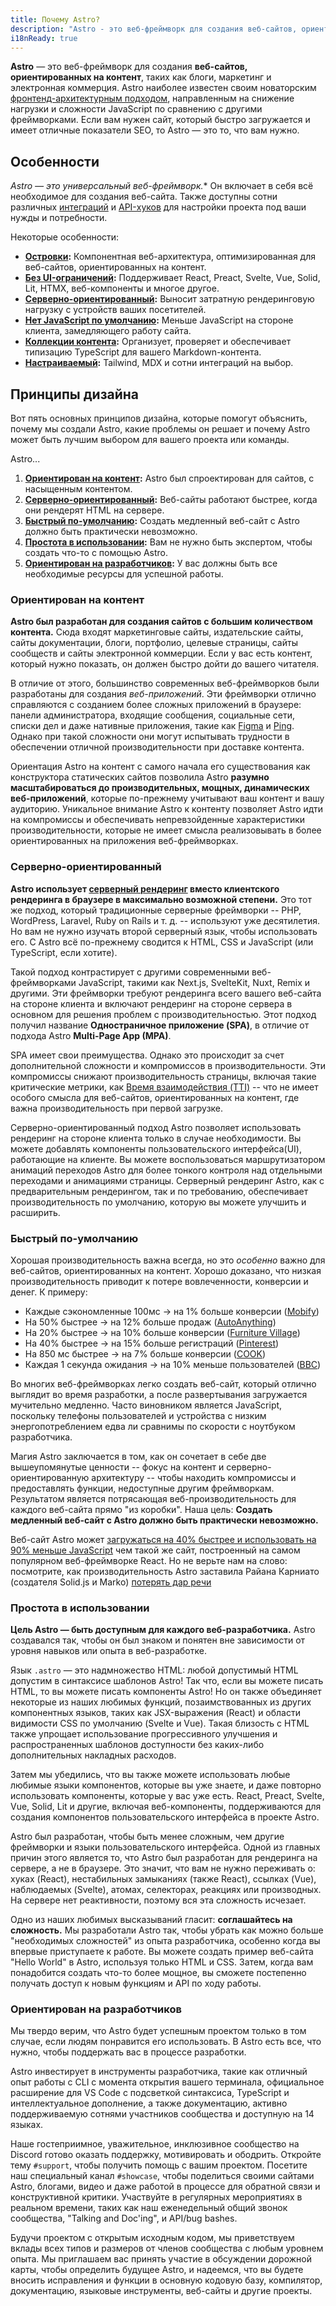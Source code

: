 ```yaml
---
title: Почему Astro?
description: "Astro - это веб-фреймворк для создания веб-сайтов, ориентированных на контент, таких как блоги, маркетинг и электронная коммерция. Узнайте, почему Astro может стать хорошим выбором для вашего следующего веб-сайта."
i18nReady: true
---
```


**Astro** — это веб-фреймворк для создания **веб-сайтов, ориентированных на контент**, таких как блоги, маркетинг и электронная коммерция. Astro наиболее известен своим новаторским [фронтенд-архитектурным подходом](/ru/concepts/islands/), направленным на снижение нагрузки и сложности JavaScript по сравнению с другими фреймворками. Если вам нужен сайт, который быстро загружается и имеет отличные показатели SEO, то Astro — это то, что вам нужно.

## Особенности

*Astro — это универсальный веб-фреймворк.** Он включает в себя всё необходимое для создания веб-сайта. Также доступны сотни различных [интеграций](https://astro.build/integrations/) и [API-хуков](/ru/reference/integrations-reference/) для настройки проекта под ваши нужды и потребности.

Некоторые особенности:

- **[Островки](/ru/concepts/islands/):** Компонентная веб-архитектура, оптимизированная для веб-сайтов, ориентированных на контент.
- **[Без UI-ограничений](/ru/guides/framework-components/):** Поддерживает React, Preact, Svelte, Vue, Solid, Lit, HTMX, веб-компоненты и многое другое.
- **[Серверно-ориентированный](/ru/guides/on-demand-rendering/):** Выносит затратную рендеринговую нагрузку с устройств ваших посетителей.
- **[Нет JavaScript по умолчанию](/ru/basics/astro-components/):** Меньше JavaScript на стороне клиента, замедляющего работу сайта.
- **[Коллекции контента](/ru/guides/content-collections/):** Организует, проверяет и обеспечивает типизацию TypeScript для вашего Markdown-контента.
- **[Настраиваемый](/ru/guides/integrations-guide/):** Tailwind, MDX и сотни интеграций на выбор.

## Принципы дизайна

Вот пять основных принципов дизайна, которые помогут объяснить, почему мы создали Astro, какие проблемы он решает и почему Astro может быть лучшим выбором для вашего проекта или команды.

Astro...

1. **[Ориентирован на контент](#ориентирован-на-контент):** Astro был спроектирован для сайтов, с насыщенным контентом.
2. **[Серверно-ориентированный](#серверно-ориентированный):** Веб-сайты работают быстрее, когда они рендерят HTML на сервере.
3. **[Быстрый по-умолчанию](#быстрый-по-умолчанию):** Создать медленный веб-сайт с Astro должно быть практически невозможно.
4. **[Простота в использовании](#простота-в-использовании):** Вам не нужно быть экспертом, чтобы создать что-то с помощью Astro.
5. **[Ориентирован на разработчиков](#ориентирован-на-разработчиков):** У вас должны быть все необходимые ресурсы для успешной работы.

### Ориентирован на контент

**Astro был разработан для создания сайтов с большим количеством контента.** Сюда входят маркетинговые сайты, издательские сайты, сайты документации, блоги, портфолио, целевые страницы, сайты сообществ и сайты электронной коммерции. Если у вас есть контент, который нужно показать, он должен быстро дойти до вашего читателя.

В отличие от этого, большинство современных веб-фреймворков были разработаны для создания *веб-приложений*. Эти фреймворки отлично справляются с созданием более сложных приложений в браузере: панели администратора, входящие сообщения, социальные сети, списки дел и даже нативные приложения, такие как [Figma](https://figma.com/) и [Ping](https://ping.gg/). Однако при такой сложности они могут испытывать трудности в обеспечении отличной производительности при доставке контента.

Ориентация Astro на контент с самого начала его существования как конструктора статических сайтов позволила Astro **разумно масштабироваться до производительных, мощных, динамических веб-приложений**, которые по-прежнему учитывают ваш контент и вашу аудиторию. Уникальное внимание Astro к контенту позволяет Astro идти на компромиссы и обеспечивать непревзойденные характеристики производительности, которые не имеет смысла реализовывать в более ориентированных на приложения веб-фреймворках.

### Серверно-ориентированный

**Astro использует [серверный рендеринг](/ru/guides/on-demand-rendering/) вместо клиентского рендеринга в браузере в максимально возможной степени.** Это тот же подход, который традиционные серверные фреймворки -- PHP, WordPress, Laravel, Ruby on Rails и т. д. -- используют уже десятилетия. Но вам не нужно изучать второй серверный язык, чтобы использовать его. С Astro всё по-прежнему сводится к HTML, CSS и JavaScript (или TypeScript, если хотите).

Такой подход контрастирует с другими современными веб-фреймворками JavaScript, такими как Next.js, SvelteKit, Nuxt, Remix и другими. Эти фреймворки требуют рендеринга всего вашего веб-сайта на стороне клиента и включают рендеринг на стороне сервера в основном для решения проблем с производительностью. Этот подход получил название **Одностраничное приложение (SPA)**, в отличие от подхода Astro **Multi-Page App (MPA)**.

SPA имеет свои преимущества. Однако это происходит за счет дополнительной сложности и компромиссов в производительности. Эти компромиссы снижают производительность страницы, включая такие критические метрики, как [Время взаимодействия (TTI)](https://web.dev/interactive/) -- что не имеет особого смысла для веб-сайтов, ориентированных на контент, где важна производительность при первой загрузке.

Серверно-ориентированный подход Astro позволяет использовать рендеринг на стороне клиента только в случае необходимости. Вы можете добавлять компоненты пользовательского интерфейса(UI), работающие на клиенте. Вы можете воспользоваться маршрутизатором анимаций переходов Astro для более тонкого контроля над отдельными переходами и анимациями страницы. Серверный рендеринг Astro, как с предварительным рендерингом, так и по требованию, обеспечивает производительность по умолчанию, которую вы можете улучшить и расширить.

### Быстрый по-умолчанию

Хорошая производительность важна всегда, но это *особенно* важно для веб-сайтов, ориентированных на контент. Хорошо доказано, что низкая производительность приводит к потере вовлеченности, конверсии и денег. К примеру:

- Каждые сэкономленные 100мс → на 1% больше конверсии ([Mobify](https://web.dev/why-speed-matters/))
- На 50% быстрее → на 12% больше продаж ([AutoAnything](https://www.digitalcommerce360.com/2010/08/19/web-accelerator-revs-conversion-and-sales-autoanything/))
- На 20% быстрее → на 10% больше конверсии ([Furniture Village](https://www.thinkwithgoogle.com/intl/en-gb/marketing-strategies/app-and-mobile/furniture-village-and-greenlight-slash-page-load-times-boosting-user-experience/))
- На 40% быстрее → на 15% больше регистраций ([Pinterest](https://medium.com/pinterest-engineering/driving-user-growth-with-performance-improvements-cfc50dafadd7))
- На 850 мс быстрее → на 7% больше конверсии ([COOK](https://web.dev/why-speed-matters/))
- Каждая 1 секунда ожидания → на 10% меньше пользователей ([BBC](https://www.creativebloq.com/features/how-the-bbc-builds-websites-that-scale))

Во многих веб-фреймворках легко создать веб-сайт, который отлично выглядит во время разработки, а после развертывания загружается мучительно медленно. Часто виновником является JavaScript, поскольку телефоны пользователей и устройства с низким энергопотреблением едва ли сравнимы по скорости с ноутбуком разработчика.

Магия Astro заключается в том, как он сочетает в себе две вышеупомянутые ценности -- фокус на контент и серверно-ориентированную архитектуру -- чтобы находить компромиссы и предоставлять функции, недоступные другим фреймворкам. Результатом является потрясающая веб-производительность для каждого веб-сайта прямо "из коробки". Наша цель: **Создать медленный веб-сайт с Astro должно быть практически невозможно.**

Веб-сайт Astro может [загружаться на 40% быстрее и использовать на 90% меньше JavaScript](https://twitter.com/t3dotgg/status/1437195415439360003) 
чем такой же сайт, построенный на самом популярном веб-фреймворке React. Но не верьте нам на слово: посмотрите, как производительность Astro заставила Райана Карниато (создателя Solid.js и Marko) [потерять дар речи](https://youtu.be/2ZEMb_H-LYE?t=8163)

### Простота в использовании

**Цель Astro — быть доступным для каждого веб-разработчика.** Astro создавался так, чтобы он был знаком и понятен вне зависимости от уровня навыков или опыта в веб-разработке.

Язык `.astro` — это надмножество HTML: любой допустимый HTML допустим в синтаксисе шаблонов Astro! Так что, если вы можете писать HTML, то вы можете писать компоненты Astro! Но он также объединяет некоторые из наших любимых функций, позаимствованных из других компонентных языков, таких как JSX-выражения (React) и области видимости CSS по умолчанию (Svelte и Vue). Такая близость с HTML также упрощает использование прогрессивного улучшения и распространенных шаблонов доступности без каких-либо дополнительных накладных расходов.

Затем мы убедились, что вы также можете использовать любые любимые языки компонентов, которые вы уже знаете, и даже повторно использовать компоненты, которые у вас уже есть. React, Preact, Svelte, Vue, Solid, Lit и другие, включая веб-компоненты, поддерживаются для создания компонентов пользовательского интерфейса в проекте Astro.

Astro был разработан, чтобы быть менее сложным, чем другие фреймворки и языки пользовательского интерфейса. Одной из главных причин этого является то, что Astro был разработан для рендеринга на сервере, а не в браузере. Это значит, что вам не нужно переживать о: хуках (React), нестабильных замыканиях (также React), ссылках (Vue), наблюдаемых (Svelte), атомах, селекторах, реакциях или производных. На сервере нет реактивности, поэтому вся эта сложность исчезает.

Одно из наших любимых высказываний гласит: **соглашайтесь на сложность.** Мы разработали Astro так, чтобы убрать как можно больше "необходимых сложностей" из опыта разработчика, особенно когда вы впервые приступаете к работе. Вы можете создать пример веб-сайта "Hello World" в Astro, используя только HTML и CSS. Затем, когда вам понадобится создать что-то более мощное, вы сможете постепенно получать доступ к новым функциям и API по ходу работы.

### Ориентирован на разработчиков

Мы твердо верим, что Astro будет успешным проектом только в том случае, если людям понравится его использовать. В Astro есть все, что нужно, чтобы поддержать вас в процессе разработки.

Astro инвестирует в инструменты разработчика, такие как отличный опыт работы с CLI с момента открытия вашего терминала, официальное расширение для VS Code с подсветкой синтаксиса, TypeScript и интеллектуальное дополнение, а также документацию, активно поддерживаемую сотнями участников сообщества и доступную на 14 языках.

Наше гостеприимное, уважительное, инклюзивное сообщество на Discord готово оказать поддержку, мотивировать и ободрить. Откройте тему `#support`, чтобы получить помощь с вашим проектом. Посетите наш специальный канал `#showcase`, чтобы поделиться своими сайтами Astro, блогами, видео и даже работой в процессе для обратной связи и конструктивной критики. Участвуйте в регулярных мероприятиях в реальном времени, таких как наш еженедельный общий звонок сообщества, "Talking and Doc'ing", и API/bug bashes.

Будучи проектом с открытым исходным кодом, мы приветствуем вклады всех типов и размеров от членов сообщества с любым уровнем опыта. Мы приглашаем вас принять участие в обсуждении дорожной карты, чтобы определить будущее Astro, и надеемся, что вы будете вносить исправления и функции в основную кодовую базу, компилятор, документацию, языковые инструменты, веб-сайты и другие проекты.

